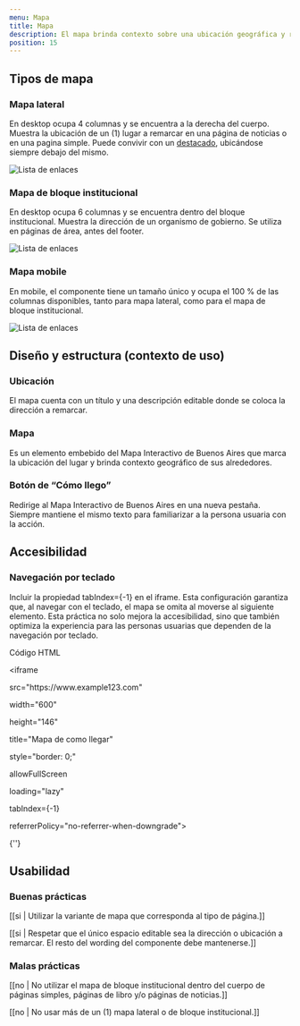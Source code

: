 ```yaml
---
menu: Mapa
title: Mapa
description: El mapa brinda contexto sobre una ubicación geográfica y redirige a la persona usuaria al mapa interactivo de Buenos Aires. A su vez, permite a las personas usuarias anticipar y planificar sus acciones.
position: 15
---
```


## Tipos de mapa

### Mapa lateral

En desktop ocupa 4 columnas y se encuentra a la derecha del cuerpo. Muestra la ubicación de un (1) lugar a remarcar en una página de noticias o en una pagina simple. Puede convivir con un <a href="/componentes/destacado/" rel="noreferrer" title="Enlace a componente destacado" >destacado</a>, ubicándose siempre debajo del mismo. 

<div class="content-row">
  <img src="/componentes/mapa/mapa-lateral.svg" alt="Lista de enlaces" class="img-fluid"  />
</div>

### Mapa de bloque institucional

En desktop ocupa 6 columnas y se encuentra dentro del bloque institucional. Muestra la dirección de un organismo de gobierno. Se utiliza en páginas de área, antes del footer. 

<div class="content-row">
  <img src="/componentes/mapa/mapa-bloque.svg" alt="Lista de enlaces" class="img-fluid"  />
</div>

### Mapa mobile

En mobile, el componente tiene un tamaño único y ocupa el 100 % de las columnas disponibles, tanto para mapa lateral, como para el mapa de bloque institucional.

<div class="content-row">
  <img src="/componentes/mapa/mapa-mobile.svg" alt="Lista de enlaces" class="img-fluid"  />
</div>

## Diseño y estructura (contexto de uso)

### Ubicación

El mapa cuenta con un título y una descripción editable donde se coloca la dirección
a remarcar.

### Mapa

Es un elemento embebido del Mapa Interactivo de Buenos Aires que marca la ubicación del lugar y brinda contexto geográfico de sus alrededores. 

### Botón de “Cómo llego”

Redirige al Mapa Interactivo de Buenos Aires en una nueva pestaña. Siempre mantiene el mismo texto para familiarizar a la persona usuaria con la acción. 

## Accesibilidad

### Navegación por teclado

Incluir la propiedad tabIndex={-1} en el iframe. Esta configuración garantiza que, al navegar con el teclado, el mapa se omita al moverse al siguiente elemento. Esta práctica no solo mejora la accesibilidad, sino que también optimiza la experiencia para las personas usuarias que dependen de la navegación por teclado.

<div className="my-3 p-4 bg-light rounded-lg box-shadow-grisulado-50 text-break">
  <p className="text-info font-weight-bold small">Código HTML</p>
  <div className="font-italic">
    <p className="mb-0">&lt;iframe</p>
    <p className="mb-0 ml-3">src="https://www.example123.com"</p>
    <p className="mb-0 ml-3">width="600"</p>
    <p className="mb-0 ml-3">height="146"</p>
    <p className="mb-0 ml-3">title="Mapa de como llegar"</p>
    <p className="mb-0 ml-3">style="border: 0;"</p>
    <p className="mb-0 ml-3">allowFullScreen</p>
    <p className="mb-0 ml-3">loading="lazy"</p>
    <p className="mb-0 ml-3">tabIndex={-1}</p>
    <p className="mb-0 ml-3">referrerPolicy="no-referrer-when-downgrade"&gt;</p>
    <p className="mb-0 ">{'</iframe>'}</p>
  </div>
</div>

## Usabilidad

### Buenas prácticas

[[si | Utilizar la variante de mapa que corresponda al tipo de página.]]

[[si | Respetar que el único espacio editable sea la dirección o ubicación a remarcar. El resto del wording del componente debe mantenerse.]]

### Malas prácticas

[[no | No utilizar el mapa de bloque institucional dentro del cuerpo de páginas simples, páginas de libro y/o páginas de noticias.]]

[[no | No usar más de un (1) mapa lateral o de bloque institucional.]]
